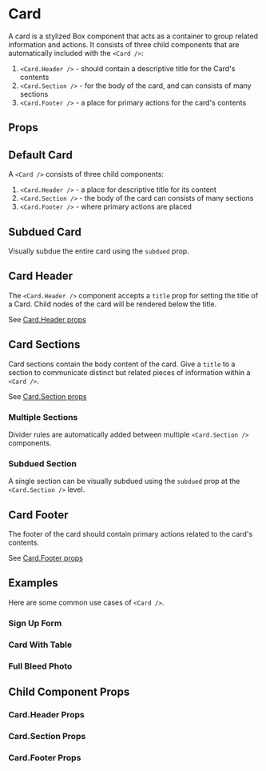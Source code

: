 
<Meta of={Stories} />

# Card

A card is a stylized Box component that acts as a container to group related information and actions.
It consists of three child components that are automatically included with the `<Card />`:

1. `<Card.Header />` - should contain a descriptive title for the Card's contents
1. `<Card.Section />` - for the body of the card, and can consists of many sections
1. `<Card.Footer />` - a place for primary actions for the card's contents

## Props

<ArgsTable of={Card} />

## Default Card

A `<Card />` consists of three child components:

1. `<Card.Header />` - a place for descriptive title for its content
1. `<Card.Section />` - the body of the card can consists of many sections
1. `<Card.Footer />` - where primary actions are placed

<Canvas of={Stories.DefaultCard} />

## Subdued Card

Visually subdue the entire card using the `subdued` prop.

<Canvas of={Stories.SubduedCard} />

## Card Header

The `<Card.Header />` component accepts a `title` prop for setting the title of a Card. Child nodes of the card will be rendered below the title.

See [Card.Header props](#cardheader-props)

<Canvas of={Stories.CardHeader} />

## Card Sections

Card sections contain the body content of the card. Give a `title` to a section to communicate distinct but related pieces of information within a `<Card />`.

See [Card.Section props](#cardsection-props)

<Canvas of={Stories.CardSection} />

### Multiple Sections

Divider rules are automatically added between multiple `<Card.Section />` components.

<Canvas of={Stories.MultipleSections} />

### Subdued Section

A single section can be visually subdued using the `subdued` prop at the `<Card.Section />` level.

<Canvas of={Stories.SubduedSection} />

## Card Footer

The footer of the card should contain primary actions related to the card's contents.

See [Card.Footer props](#cardfooter-props)

<Canvas of={Stories.CardFooter} />

## Examples

Here are some common use cases of `<Card />`.

### Sign Up Form

<Canvas of={Stories.ExampleSignUpForm} />

### Card With Table

<Canvas of={Stories.ExampleCardWithTable} />

### Full Bleed Photo

<Canvas of={Stories.ExampleFullBleedPhotos} />

## Child Component Props

### Card.Header Props

<ArgsTable of={Card.Header} />

### Card.Section Props

<ArgsTable of={Card.Section} />

### Card.Footer Props

<ArgsTable of={Card.Footer} />
